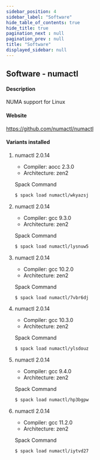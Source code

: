 ```yaml
---
sidebar_position: 4
sidebar_label: "Software"
hide_table_of_contents: true
hide_title: true
pagination_next : null
pagination_prev : null
title: "Software"
displayed_sidebar: null
---
```


## Software - numactl


#### Description
NUMA support for Linux

#### Website
https://github.com/numactl/numactl

#### Variants installed

1. numactl 2.0.14

    - Compiler: aocc 2.3.0
    - Architecture: zen2

    Spack Command
    ```bash
    $ spack load numactl/wkyazsj
    ```

2. numactl 2.0.14

    - Compiler: gcc 9.3.0
    - Architecture: zen2

    Spack Command
    ```bash
    $ spack load numactl/lysnuw5
    ```

3. numactl 2.0.14

    - Compiler: gcc 10.2.0
    - Architecture: zen2

    Spack Command
    ```bash
    $ spack load numactl/7vbr6dj
    ```

4. numactl 2.0.14

    - Compiler: gcc 10.3.0
    - Architecture: zen2

    Spack Command
    ```bash
    $ spack load numactl/ylsdouz
    ```

5. numactl 2.0.14

    - Compiler: gcc 9.4.0
    - Architecture: zen2

    Spack Command
    ```bash
    $ spack load numactl/hp3bgpw
    ```

6. numactl 2.0.14

    - Compiler: gcc 11.2.0
    - Architecture: zen2

    Spack Command
    ```bash
    $ spack load numactl/iytvd27
    ```
